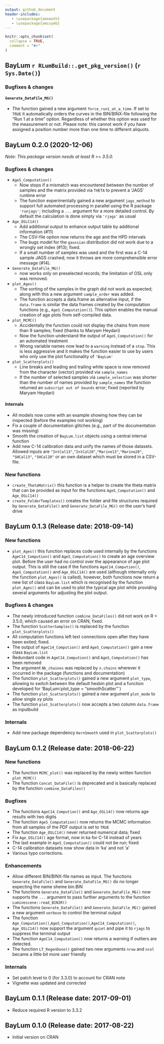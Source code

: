 ```yaml
---
output: github_document
header-includes:
   - \usepackage{amsmath}
   - \usepackage{amssymb}
---
```

<!-- NEWS.md was auto-generated by NEWS.Rmd. Please DO NOT edit by hand!-->

```r
knitr::opts_chunk$set(
  collapse = TRUE,
  comment = "#>"
)
```

## BayLum `r RLumBuild::.get_pkg_version()` (`r Sys.Date()`)

### Bugfixes & changes

#### `Generate_DataFile_MG()` 
* The function gained a new argument `force_run1_at_a_time`. If set to `TRUE` it 
automatically orders the curves in the BIN/BINX-file following the "Run 1 at a time"
option. Regardless of whether this option was used for the measurement or not. Please note: 
this cannot work if you have assigned a position number more than one time to different aliquots.

## BayLum 0.2.0 (2020-12-06)

*Note: This package version needs at least R >= 3.5.0.*

### Bugfixes & changes
* `AgeS_Computation()` 
   * Now stops if a mismatch was encountered between the number of samples and the 
   matrix provided via `THETA` to prevent a 'JAGS' runtime error
   * The function experimentally gained a new argument `jags_method` to support full automated 
   processing in parallel using the R package `'runjags'`; including a `...` argument for a 
   more detailed control. By default the calculation is done simply via `'rjags'` as usual
* `Age_OSLC14()`
   * Add additional output to enhance output table by additional information (#11)
   * The CSV-file option now returns the age and the HPD intervals
   * The bugs model for the `gaussian` distribution did not work due to a wrongly set index (#13); fixed.
   * If a small number of samples was used and the first was a C-14 sample JAGS crashed; now it throws
   are more comprehensible error message (#14).
* `Generate_DataFile_MG()` 
   * now works only on preselected records; the limitation of OSL only was removed.
* `plot_Ages()` 
   * The sorting of the samples in the graph did not work as expected; along with this a new 
   argument `sample_order` was added.
   * The function accepts a data.frame as alternative input, if the `data.frame` is similar the data frames
   created by the computation functions (e.g., `AgeS_Computation()`). This option enables the manual creation 
   of age plots from self-compiled data.
* `plot_MCMC()` 
   * Accidentally the function could not display the chains from more than 9 samples; fixed (thanks to Maryam Heydari)
   * Now the function understand the output of `AgeS_Computation()` for an automated treatment
   * Wrong variable names now lead to a `warning` instead of a `stop`. This is less aggressive and it makes the function
   easier to use by users who only use the plot functionality of `'BayLum'`
* `plot_Scatterplots()`
   * Line breaks and leading and trailing white space is now removed from the character (vector) provided
   via `sample_names` 
   * If the number of selected samples via `sample_selection` was shorter than the number of names 
     provided by `sample_names` the function returned an `subscript out of bounds` error; fixed
     (reported by Maryam Heydari)

#### Internals

* All models now come with an example showing how they can be inspected (before the examples not working)
* Fix a couple of documentation glitches (e.g., part of the documentation was missing)
* Smooth the creation of `BayLum.list` objects using a central internal function
* Add new C-14 calibration data and unify the names of those datasets. Allowed
inputs are `"IntCal13"`,`"IntCal20"`,`"Marine13"`,`"Marine20"`, `"SHCal13"`, `"SHCal20"` or an 
own dataset which must be stored in a CSV-file. 

### New functions

* `create_ThetaMatrix()` this function is a helper to create the theta matrix that can be provided as input for the functions `AgeS_Computation()` and `Age_OSLC14()`
* `create_FolderTemplates()` creates the folder and file structures required 
by `Generate_DataFile()` and `Generate_DataFile_MG()` on the user's hard drive

## BayLum 0.1.3 (Release date: 2018-09-14)

### New functions
* `plot_Ages()` this function replaces code used internally by the functions `AgeC14_Compution()` and `AgeS_Computation()`
 to create an age overview plot. Before the user had no control over the appearance of age plot output. This is still the 
 case if the functions `AgeC14_Compution()`, `AgeS_Computation()` and `Age_OSLC14()` are used (although internally only the function `plot_Ages()` is called), 
 however, both functions now return a new list of class `BayLum.list` which is recognised by the function `plot_Ages()` and can be used to plot the typical age plot while providing several arguments for adjusting the plot output. 

### Bugfixes & changes
* The newly introduced function `combine_DataFiles()`  did not work on R < 3.5.0, which caused an 
error on CRAN; fixed.
* The function `ScatterSamples()` is replaced by the function `plot_Scatterplots()`
* All computation functions left text connections open after they have been exited; fixed. 
* The output of `AgeC14_Compution()` and `AgeS_Computation()` gain a new class `BayLum.list`
* Redundant code in `AgeC14_Compution()` and `AgeS_Computation()` has been removed 
* The argument `Nb_chaines` was replaced by `n.chains` wherever it occurred in the package (functions and documentation)
* The function `plot_Scatterplots()` gained a new argument `plot_type`, allowing to switch between the default hexbin plot and 
a function developed for 'BayLum` (`plot_type = "smoothScatter"`)
* The function `plot_Scatterplots()` gained a new argument `plot_mode` to allow single xy plots 
* The function `plot_Scatterplots()` now accepts a two column `data.frame` as inputbuild


### Internals
* Add new package dependency `KernSmooth` used in `plot_Scatterplots()`

## BayLum 0.1.2 (Release date: 2018-06-22)

### New functions
* The function `MCMC_plot()` was replaced by the newly written function `plot_MCMC()`
* The function `Concat_DataFile()` is deprecated and is basically replaced by the function `combine_DataFiles()`

### Bugfixes
* The functions `AgeC14_Compution()` and `Age_OSL14()` now returns age results with two digits
* The function `AgeS_Computation()` now returns the MCMC information from all samples of the PDF output is set to `TRUE`
* The function `Age_OSLC14()` never returned numerical data; fixed
* Fix `Age_OSLC14()` age format, now in ka for C-14 instead of years
* The last example in `AgeS_Computation()` could not be run; fixed
* C-14 calibration datasets now show data in 'ka' and not 'a'
* Various typo corrections.

### Enhancements
* Allow different BIN/BINX-file names as input. The functions `Generate_DataFile()` and `Generate_DataFile_MG()` do no longer expecting the name sheme bin.BIN
* The functions `Generate_DataFile()` and `Generate_DataFile_MG()` now supports the `...` argument to pass further
arguments to the function `Luminescene::read_BIN2R()`
* The functions `Generate_DataFile()` and `Generate_DataFile_MG()` gained a new argument `verbose` to control the terminal output
* The function `Age_Computation()`,`AgeS_Computation()`,`AgeC14_Computation()`, `Age_OSLC14()` now support the argument 
`quiet` and pipe it to `rjags` to suppress the terminal output
* The function `AgeC14_Computation()` now returns a warning if outliers are detected. 
* The function `LT_RegenDose()` gained two new arguments `nrow` and `ncol` became a little bit more user friendly

### Internals
* Set patch level to 0 (for 3.3.0) to account for CRAN note
* Vignette was updated and corrected


## BayLum 0.1.1 (Release date: 2017-09-01)

* Reduce required R version to 3.3.2

## BayLum 0.1.0 (Release date: 2017-08-22)

* Initial version on CRAN
